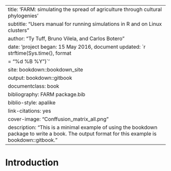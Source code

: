 
--- 
title: 'FARM: simulating the spread of agriculture through cultural phylogenies'
subtitle: "Users manual for running simulations in R and on Linux clusters"
author: "Ty Tuff, Bruno Vilela, and Carlos Botero"
date: 'project began: 15 May 2016, document updated: `r strftime(Sys.time(), format
  = "%d %B %Y")`'
site: bookdown::bookdown_site
output: bookdown::gitbook
documentclass: book
bibliography: FARM package.bib
biblio-style: apalike
link-citations: yes
cover-image: "Conffusion_matrix_all.png"
description: "This is a minimal example of using the bookdown package to write a book. The output format for this example is bookdown::gitbook."
---

# Introduction


